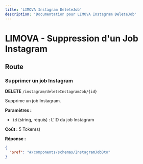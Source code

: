 ```yaml
---
title: 'LIMOVA Instagram DeleteJob'
description: 'Documentation pour LIMOVA Instagram DeleteJob'
---
```


# LIMOVA - Suppression d'un Job Instagram

## Route

### Supprimer un job Instagram
**DELETE** `/instagram/deleteInstagramJob/{id}`

Supprime un job Instagram.

**Paramètres :**
- `id` (string, requis) : L'ID du job Instagram

**Coût :** 5 Token(s)

**Réponse :**
```json
{
  "$ref": "#/components/schemas/InstagramJobDto"
}
``` 
